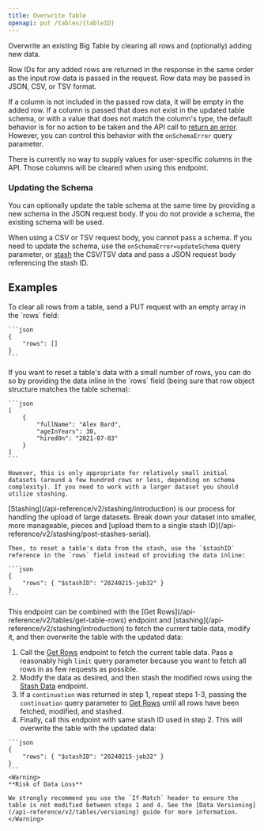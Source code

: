 ```yaml
---
title: Overwrite Table
openapi: put /tables/{tableID}
---
```


Overwrite an existing Big Table by clearing all rows and (optionally) adding new data.

Row IDs for any added rows are returned in the response in the same order as the input row data is passed in the request. Row data may be passed in JSON, CSV, or TSV format.

If a column is not included in the passed row data, it will be empty in the added row. If a column is passed that does not exist in the updated table schema, or with a value that does not match the column's type, the default behavior is for no action to be taken and the API call to [return an error](/api-reference/v2/general/errors#invalid-row-data). However, you can control this behavior with the `onSchemaError` query parameter.

<Warning>
There is currently no way to supply values for user-specific columns in the API. Those columns will be cleared when using this endpoint.
</Warning>

### Updating the Schema

You can optionally update the table schema at the same time by providing a new schema in the JSON request body. If you do not provide a schema, the existing schema will be used.

When using a CSV or TSV request body, you cannot pass a schema. If you need to update the schema, use the `onSchemaError=updateSchema` query parameter, or [stash](/api-reference/v2/stashing/introduction) the CSV/TSV data and pass a JSON request body referencing the stash ID.

## Examples

<AccordionGroup>
  <Accordion title="Clear table data">
    To clear all rows from a table, send a PUT request with an empty array in the `rows` field:

    ```json
    {
        "rows": []
    }
    ```
  </Accordion>
  <Accordion title="Reset table data">
    If you want to reset a table's data with a small number of rows, you can do so by providing the data inline in the `rows` field (being sure that row object structure matches the table schema):

    ```json
    [
        {
            "fullName": "Alex Bard",
            "ageInYears": 30,
            "hiredOn": "2021-07-03"
        }
    ]
    ```

    However, this is only appropriate for relatively small initial datasets (around a few hundred rows or less, depending on schema complexity). If you need to work with a larger dataset you should utilize stashing.
  </Accordion>

  <Accordion title="Reset table data from Stash">
    [Stashing](/api-reference/v2/stashing/introduction) is our process for handling the upload of large datasets. Break down your dataset into smaller, more manageable, pieces and [upload them to a single stash ID](/api-reference/v2/stashing/post-stashes-serial). 

    Then, to reset a table's data from the stash, use the `$stashID` reference in the `rows` field instead of providing the data inline:

    ```json
    {
        "rows": { "$stashID": "20240215-job32" }
    }
    ```
  </Accordion>
  <Accordion title="Batch update table rows">
  This endpoint can be combined with the [Get Rows](/api-reference/v2/tables/get-table-rows) endpoint and [stashing](/api-reference/v2/stashing/introduction) to fetch the current table data, modify it, and then overwrite the table with the updated data:

  1. Call the [Get Rows](/api-reference/v2/tables/get-table-rows) endpoint to fetch the current table data. Pass a reasonably high `limit` query parameter because you want to fetch all rows in as few requests as possible.
  2. Modify the data as desired, and then stash the modified rows using the [Stash Data](/api-reference/v2/stashing/put-stashes-serial) endpoint.
  3. If a `continuation` was returned in step 1, repeat steps 1-3, passing the `continuation` query parameter to [Get Rows](/api-reference/v2/tables/get-table-rows) until all rows have been fetched, modified, and stashed.
  4. Finally, call this endpoint with same stash ID used in step 2. This will overwrite the table with the updated data:

    ```json
    {
        "rows": { "$stashID": "20240215-job32" }
    }
    ```
    <Warning>
    **Risk of Data Loss**

    We strongly recommend you use the `If-Match` header to ensure the table is not modified between steps 1 and 4. See the [Data Versioning](/api-reference/v2/tables/versioning) guide for more information.
    </Warning>
  </Accordion>
</AccordionGroup>
